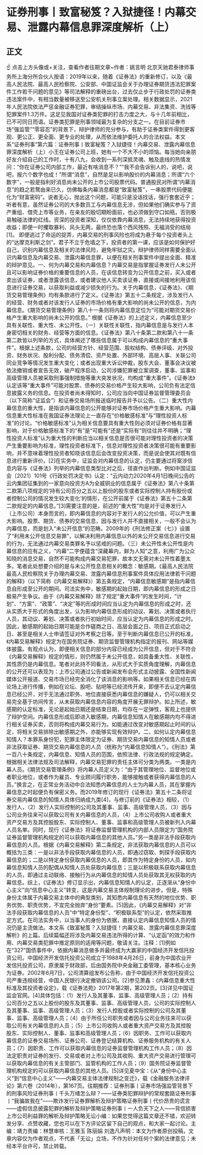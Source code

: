 # 证券刑事丨致富秘笈？入狱捷径！内幕交易、泄露内幕信息罪深度解析（上）
## 正文
☝ 点击上方头像或+关注，查看作者往期文章~作者：姚言明 北京天驰君泰律师事务所上海分所合伙人按语：2019年以来，随着《证券法》的重新修订，以及《最高人民法院、最高人民检察院、公安部、中国证监会关于办理证券期货违法犯罪案件工作若干问题的意见》等司法解释的重磅出台，过去仅止步于行政处罚的证券类违法案件中，有相当数量被移送至公安机关刑事立案处理。相关数据显示，2021年人民法院依法严惩金融证券犯罪，审结操纵市场、内幕交易、非法集资、洗钱等犯罪案件1.3万件。这足见我国对证券类犯罪的打击力度之大，与十几年前相比，已不可同日而语。证券类犯罪是刑事领域最为复杂的分支之一。在目前证券市场“强监管”“零容忍”的背景下，辩护律师的充分参与，有助于证券类案件得到更客观、更公正、更全面、更专业的处理，从而依法维护委托人的合法权益。本文系“证券刑事”第六篇：证券刑事丨致富秘笈？入狱捷径！内幕交易、泄露内幕信息罪深度解析（上）小王在证券公司上班，她有一个不大不小的烦恼。每当她向亲朋好友介绍自己的工作时，十有八九，会收到一系列深抵灵魂、触及底线的热情发问：“你在证券公司内部工作，最近有啥消息不？”“我不会告诉别人的，说吧，说吧，报六个数字也成！”所谓“消息”，自然是足以影响股价的内幕消息；所谓“六个数字”，一般是指利好消息尚未公开的上市公司股票代码。普通股民对所谓“内幕消息”的趋之若鹜由来已久，仿佛每条内幕消息都是“致富秘笈”，一串股票代码便能化为“财富密码”。说者无心，抛出这个问题，可能只是没话找话，强行套套近乎；听者有意，虽然证券公司的大多数员工与内幕信息无涉，但如果他们确实参与了资产重组、借壳上市等业务，在亲友的殷切期盼面前，也必须做到守口如瓶，否则极易触碰法律的红线。资深的投资者深知，仅仅依靠内幕消息，无法持续地获得投资收益；即便一时攫取暴利、风头无两，最终恐也落个西风残照、无福消受的结局[1]。 即便逃过了命运的捉弄，内幕交易的刑事风险也将成为悬于每个投资者头上的“达摩克利斯之剑”。君子不立于危墙之下，投资者的第一课，应该是如何保护好自己，识别内幕信息及相关的法律风险，避免牢狱之灾。辩护律师同样需要全面认识内幕信息及内幕交易、泄露内幕信息罪，以便在相关刑事案件中提出全面、精准的辩护意见。一、何为内幕交易和内幕信息？内幕交易是指掌握证券发行人未公开且可以影响证券价格的重要信息的人员，在该信息转变为公开信息之前，买入或者卖出该证券，或者泄露该信息，或者建议他人买卖该证券，直接或间接地利用该信息进行证券交易，以获取利益或减少损失的行为。关于内幕信息，《证券法》、《期货交易管理条例》均有条款进行了定义。《证券法》第五十二条规定，涉及发行人的经营、财务或者对该发行人证券的市场价格有重大影响的尚未公开的信息，为内幕信息。《期货交易管理条例》第八十一条则将内幕信息定位为“可能对期货交易价格产生重大影响的尚未公开的信息。” 根据《证券法》的上述定义，内幕信息至少具有关联性、重大性、未公开性。（一）关联性关联性，指内幕信息是与发行人本身密切相关的财务、经营等方面的信息。《证券法》第八十条第二款和第八十一条第二款皆以列举的方式，具体阐述了哪些信息属于可以构成内幕信息的“重大事件”。根据上述条款，公司的经营方针、经营范围、股权结构、债券评级、对外投资、财务状况、股利分配、债务清偿、资产处置、外部环境、高层人事、关联公司同业竞争等情况发生重大变化；或者出现重大诉讼仲裁，股东大会、董事会决议被依法撤销或者宣告无效，破产程序启动，公司涉嫌犯罪被立案调查，董事、监事和高级管理人员被采取刑事强制措施等重大突发状况，均构成“重大事件”。《证券法》认定该等“重大事件”可能对股票、债券的交易价格产生较大影响，公司负有法定信息披露义务的信息。在投资者尚未得知时，公司应当向中国证券监督管理委员会（以下简称“证监会”）和证券交易场所报送临时报告并予以公告。（二）重大性内幕信息的重大性，是指该内幕信息的公开能够对证券市场价格产生重大影响。内幕信息重大性标准在我国证券法理论上一直存在“价格敏感标准”与“理性投资人标准”的讨论。“价格敏感标准”认为相关信息要具有重大性则必须对证券价格有显著影响，对于价格敏感标准下的“有”是“可能有”还是“实际有”则往往并不明确；“理性投资人标准”认为重大性的判断应当以相关信息是否很可能对理性投资者的决策产生重要影响为标准，理性投资者标准下，信息对理性投资者决策很可能有重要影响，并不意味着理性投资者知晓该信息后会改变投资决策，而是说会使其对既有信息进行重新评价。[2]在实务中，证监会对内幕信息的认定，仍主要通过将案涉信息内容与《证券法》列举的内幕信息类型比对之后，径直作出判断。例如中国证监会〔2021〕101号《行政处罚决定书》认定：“云内动力2020年4月1日晚间公告的云内集团征集到的一家意向投资方A为全威铜业的信息属于《证券法》第八十条第二款第八项规定的‘持有公司百分之五以上股份的股东或者实际控制人持有股份或者控制公司的情况发生较大变化’的情形，在公开前属于《证券法》第五十二条第二款规定的内幕信息。”[3]需要注意的是，前述的“重大性”均是对于证券发行人（上市公司）本身而言的，即内幕信息的内容对于发行人的公允价值，可以产生重大影响。股票、期货、债券的交易信息，因与发行人并不直接相关，一般不会认为内幕信息，而是划入“未公开信息”的范畴。2009年的《刑法修正案（七）》设置了“利用未公开信息交易罪”，以解决利用内幕信息以外的未公开交易信息进行交易的行为，无法通过内幕交易类罪名予以惩戒的问题。（三）未公开性未公开性是内幕信息的应有之义，“内幕”二字便蕴含“深藏幕内，鲜为人知”之意，利用广为公众知晓的消息交易，自然不可能构成内幕交易犯罪，故本文无需对未公开性着墨太多。笔者此处想要介绍的是与未公开性息息相关的概念：敏感期。《最高人民法院 最高人民检察院关于办理内幕交易、泄露内幕信息刑事案件具体应用法律若干问题的解释》（以下简称《内幕交易解释》）第五条规定，“内幕信息敏感期”是指内幕信息自形成至公开的期间。司法实务中，敏感期的起始日期，即内幕信息的形成之日极易产生争议。由于《内幕交易解释》除了规定“重大事件”的发生时间，“计划”、“方案”、“政策”、“决定”等的形成时间应当认定为内幕信息的形成之时，还从实质大于形式的角度出发，认为影响内幕信息形成的动议、筹划、决策或者执行人员，其动议、筹划、决策或者执行初始时间，应当认定为内幕信息的形成之时。因此，敏感期的起始日期可能是合作磋商之日、高层会面之日、项目正式启动之日、甚至是相关人士申请签证对外考察之日等。至于判断内幕信息已公开的标准，《内幕交易解释》规定为在国务院证券、期货监督管理机构指定的报刊、网站等媒体披露。有观点认为，即便相关信息的部分内容已经成为公开信息，但对于不符合《内幕交易解释》规定的情形，则仍然属于未公开信息，如具备重大性、关联性，其性质仍是内幕信息。笔者对此持不同看法，从形式大于实质角度理解，内幕信息的公开还可以表现为：上市公司通过公告或新闻发布会形式主动披露、全国性新闻媒体公开报道、交易市场已经完全消化了该消息的影响等。如果相关信息已经在舆论场上进行传播，例如在论坛、股吧、贴吧等已经流传开来，即便不去认定内幕信息已经公开，对于无法通过职务、地位直接获悉内幕信息的嫌疑人，仍可以相关交易完全基于坊间传言，从未获取内幕信息内容的角度开展无罪辩护。如上所述，敏感期的认定标准，无论是起始日期还是结束日期，均存在一定弹性，客观上也提供了辩护空间。内幕信息形成后即进入敏感期，内幕信息知情人在敏感期内均不得进行相关证券买卖，否则将构成内幕交易行为。如能通过改变对敏感期起止时间的认定，将相关交易排除出敏感期之外，亦能够实现有效辩护。二、如何认定内幕信息知情人？本罪系身份犯，犯罪主体限定为证券、期货交易内幕信息的知情人员或者非法获取证券、期货交易内幕信息的人员（统称为“内幕信息知情人”）。《刑法》第一百八十条规定，内幕信息、知情人员的范围，依照法律、行政法规的规定确定。根据相关法律法规及司法解释，内幕交易犯罪的责任主体可分类为两类。一类是内幕人员。《期货交易管理条例》将内幕人员定义为：“由于其管理地位、监督地位或者职业地位，或者作为雇员、专业顾问履行职务，能够接触或者获得内幕信息的人员。”换言之，在正常业务活动中合法知悉内幕信息的人士为内幕人员，其在掌握内幕信息之时起便负有保密义务。而2019年修订的现行《证券法》第五十二条将证券交易内幕信息的知情人具体归纳成九类[4]，与修订前的《证券法》相较，（1）发行人，（2）发行人实际控制的公司及其董事、监事、高级管理人员，（3）因与公司业务往来可以获取公司有关内幕信息的人员，（4）上市公司收购人或者重大资产交易方及其控股股东、实际控制人、董事、监事和高级管理人员被新列入内幕人员名单。同时，现行《证券法》将证券监督管理机构的内部人员限定为“国务院证券监督管理机构规定的可以获取内幕信息的其他人员。”另一类是非法手段获取内幕信息的人员。根据《内幕交易解释》第二条规定，非法获取内幕信息的人员可以概括为三类：一是以非法手段获取内幕信息的人员，即通过窃取、刺探手段获取内幕信息的；二是以特定身份获取内幕信息的人员，即其作为特定身份的人员，如内幕信息知情人员的配偶从知情人员处获取内幕信息；三是以积极联系获取内幕信息的人员，即通过主动联络、接触行为从内幕信息的知情人员处获取其无权获取的内幕信息。综上，《证券法》修订显示出，内幕信息知情人的认定，正逐渐从“身份中心主义”向“信息中心主义”转变，这是内幕交易主体规制理论的进步。但是，特殊身份主体属于内幕交易主体中的典型类别，其知悉内幕信息有天然的地位优势、职务优势、职责优势，不宜完全抛弃“身份”要素。[5]因此，《内幕交易解释》对“非法手段获取内幕信息的人员”中“特定身份型”、“积极联系型”的认定，依然采取推定方式。在司法实务中，以当事人的身份为依据，直接认定内幕信息知情人员的情况仍是主流做法。本文系《致富秘笈？入狱捷径！内幕交易、泄露内幕信息罪深度解析》的上篇。后续篇幅还将涉及内幕交易违法所得的计算、“认定函”的效力和作用、内幕交易类犯罪中推定原则的适用等问题，敬请关注。注释：[1]例如在“327”国债事件中，依据内幕消息做多并最终成为大赢家的中国经济开发信托投资公司。中国经济开发信托投资公司成立于1988年4月26日，前身为中国农业开发信托投资公司，原隶属于财政部，后由国务院中央金融工委管理，基本核心业务为证券。2002年6月7日，公司清算组发布公告称，由于中国经济开发信托投资公司严重违规经营，中国人民银行决定撤销该公司。[2]参见萧鑫：《内幕信息重大性标准及其投资者设定》，载《证券法苑》2017年第2期，第202页。[3]详见中国证监会官网。[4]具体包括：（1）发行人及其董事、监事、高级管理人员；（2）持有公司百分之五以上股份的股东及其董事、监事、高级管理人员，公司的实际控制人及其董事、监事、高级管理人员；（3）发行人控股或者实际控制的公司及其董事、监事、高级管理人员；（4）由于所任公司职务或者因与公司业务往来可以获取公司有关内幕信息的人员；（5）上市公司收购人或者重大资产交易方及其控股股东、实际控制人、董事、监事和高级管理人员；（6）因职务、工作可以获取内幕信息的证券交易场所、证券公司、证券登记结算机构、证券服务机构的有关人员；（7）因职责、工作可以获取内幕信息的证券监督管理机构工作人员；（8）因法定职责对证券的发行、交易或者对上市公司及其收购、重大资产交易进行管理可以获取内幕信息的有关主管部门、监管机构的工作人员；（9）国务院证券监督管理机构规定的可以获取内幕信息的其他人员。[5]详见夏中宝：《从“身份中心主义”到“信息中心主义”——内幕交易主体法律规制之变迁》，载《金融服务法律评论》第六卷（2014年），第167页。往期推荐：证券刑事丨证券市场强监管背景下的刑事风险证券刑事丨千头万绪怎么辩？——证券类犯罪辩护的常规套路​证券刑事丨“我骗故我在”——欺诈发行证券罪解析及辩护策略证券刑事丨代价昂贵的谎言——虚假信息披露犯罪的解析及辩护策略证券刑事丨一人负天下之人——背信损害上市公司利益罪的解析及辩护策略无讼小编：如果您觉得这篇文章还不错，欢迎转发分享、点赞收藏，您也可以在下方评论区留下自己的观点，和大家一起讨论。主编：靖力责编：林慧审核：王雅玉 陈丽娟 刘逸凡声明：本文为作者原创投稿，文章内容仅为作者观点，不代表「无讼」立场，不作为针对任何个案的法律意见；未经本平台许可，禁止转载。
